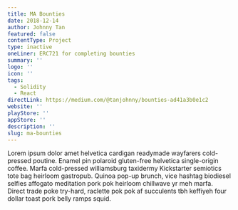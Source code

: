 ```yaml
---
title: MA Bounties
date: 2018-12-14
author: Johnny Tan
featured: false
contentType: Project
type: inactive
oneLiner: ERC721 for completing bounties
summary: ''
logo: ''
icon: ''
tags: 
  - Solidity
  - React
directLink: https://medium.com/@tanjohnny/bounties-ad41a3b0e1c2
website: ''
playStore: ''
appStore: ''
description: ''
slug: ma-bounties
---
```

Lorem ipsum dolor amet helvetica cardigan readymade wayfarers cold-pressed poutine. Enamel pin polaroid gluten-free helvetica single-origin coffee. Marfa cold-pressed williamsburg taxidermy Kickstarter semiotics tote bag heirloom gastropub. Quinoa pop-up brunch, vice hashtag biodiesel selfies affogato meditation pork pok heirloom chillwave yr meh marfa. Direct trade poke try-hard, raclette pok pok af succulents tbh keffiyeh four dollar toast pork belly ramps squid.

